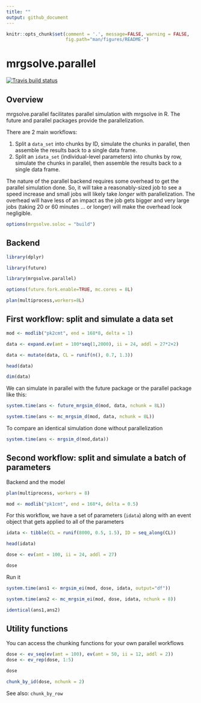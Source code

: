 ```yaml
---
title: ""
output: github_document
---
```


```r
knitr::opts_chunk$set(comment = '.', message=FALSE, warning = FALSE, 
                      fig.path="man/figures/README-")
```

# mrgsolve.parallel
<!-- badges: start -->
[![Travis build status](https://travis-ci.org/mrgsolve/mrgsolve.parallel.svg?branch=master)](https://travis-ci.org/mrgsolve/mrgsolve.parallel)
<!-- badges: end -->

## Overview
mrgsolve.parallel facilitates parallel simulation with mrgsolve in R.  The 
future and parallel packages provide the parallelization.  

There are 2 main workflows:

1. Split a `data_set` into chunks by ID, simulate the chunks in parallel, then 
   assemble the results back to a single data frame.
1. Split an `idata_set` (individual-level parameters) into chunks by row, 
   simulate the chunks in parallel, then assemble the results back to a single
   data frame.

The nature of the parallel backend requires some overhead to get the 
parallel simulation done.  So, it will take a reasonably-sized job to see 
a speed increase and small jobs will likely take *longer* with parallelization.
The overhead will have less of an impact as the job gets bigger and very large
jobs (taking 20 or 60 minutes ... or longer) will make the overhead look 
negligible. 


```r
options(mrgsolve.soloc = "build")
```

## Backend 

```r
library(dplyr)

library(future)

library(mrgsolve.parallel)

options(future.fork.enable=TRUE, mc.cores = 8L)

plan(multiprocess,workers=8L)

```
## First workflow: split and simulate a data set

```r
mod <- modlib("pk2cmt", end = 168*8, delta = 1)

data <- expand.ev(amt = 100*seq(1,2000), ii = 24, addl = 27*2+2) 

data <- mutate(data, CL = runif(n(), 0.7, 1.3))

head(data)

dim(data)
```

We can simulate in parallel with the future package or the parallel package like this:
```r
system.time(ans <- future_mrgsim_d(mod, data, nchunk = 8L))

system.time(ans <- mc_mrgsim_d(mod, data, nchunk = 8L))
```

To compare an identical simulation done without parallelization
```r
system.time(ans <- mrgsim_d(mod,data))
```

## Second workflow: split and simulate a batch of parameters

Backend and the model
```r
plan(multiprocess, workers = 8)

mod <- modlib("pk1cmt", end = 168*4, delta = 0.5)
```

For this workflow, we have a set of parameters (`idata`) along with an 
event object that gets applied to all of the parameters
```r
idata <- tibble(CL = runif(8000, 0.5, 1.5), ID = seq_along(CL))

head(idata)
```

```r
dose <- ev(amt = 100, ii = 24, addl = 27)

dose
```

Run it
```r
system.time(ans1 <- mrgsim_ei(mod, dose, idata, output="df"))

system.time(ans2 <- mc_mrgsim_ei(mod, dose, idata, nchunk = 8))

identical(ans1,ans2)

```


## Utility functions 

You can access the chunking functions for your own parallel workflows

```r
dose <- ev_seq(ev(amt = 100), ev(amt = 50, ii = 12, addl = 2))
dose <- ev_rep(dose, 1:5)

dose

chunk_by_id(dose, nchunk = 2)
```

See also: `chunk_by_row`
